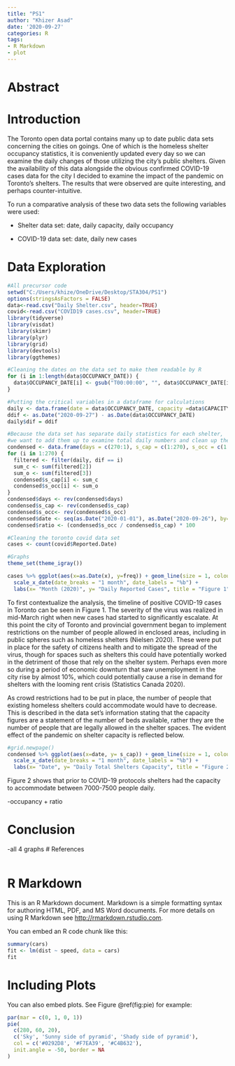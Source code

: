 ```yaml
---
title: "PS1"
author: "Khizer Asad"
date: '2020-09-27'
categories: R
tags:
- R Markdown
- plot
---
```


# Abstract

# Introduction 

The Toronto open data portal contains many up to date public data sets concerning the cities on goings. One of which is the homeless shelter occupancy statistics, it is conveniently updated every day so we can examine the daily changes of those utilizing the city's public shelters. Given the availability of this data alongside the obvious confirmed COVID-19 cases data for the city I decided to examine the impact of the pandemic on Toronto's shelters. The results that were observed are quite interesting, and perhaps counter-intuitive. 

To run a comparative analysis of these two data sets the following variables were used: 

* Shelter data set: date, daily capacity, daily occupancy

* COVID-19 data set: date, daily new cases 

# Data Exploration
```r
#All precursor code
setwd("C:/Users/khize/OneDrive/Desktop/STA304/PS1")
options(stringsAsFactors = FALSE)
data<-read.csv("Daily Shelter.csv", header=TRUE)
covid<-read.csv("COVID19 cases.csv", header=TRUE)
library(tidyverse)
library(visdat)
library(skimr)
library(plyr)
library(grid)
library(devtools)
library(ggthemes)

#Cleaning the dates on the data set to make them readable by R 
for (i in 1:length(data$OCCUPANCY_DATE)) {
  data$OCCUPANCY_DATE[i] <- gsub("T00:00:00", "", data$OCCUPANCY_DATE[i])
}

#Putting the critical variables in a dataframe for calculations
daily <- data.frame(date = data$OCCUPANCY_DATE, capacity =data$CAPACITY, occupancy= data$OCCUPANCY)
ddif <- as.Date("2020-09-27") - as.Date(data$OCCUPANCY_DATE)
daily$dif = ddif

#Because the data set has separate daily statistics for each shelter, 
#we want to add them up to examine total daily numbers and clean up the data
condensed <- data.frame(days = c(270:1), s_cap = c(1:270), s_occ = c(1:270))
for (i in 1:270) {
  filtered <- filter(daily, dif == i)
  sum_c <- sum(filtered[2])
  sum_o <- sum(filtered[3])
  condensed$s_cap[i] <- sum_c
  condensed$s_occ[i] <- sum_o
}
condensed$days <- rev(condensed$days)
condensed$s_cap <- rev(condensed$s_cap)
condensed$s_occ<- rev(condensed$s_occ)
condensed$date <- seq(as.Date("2020-01-01"), as.Date("2020-09-26"), by="days")
condensed$ratio <- (condensed$s_occ / condensed$s_cap) * 100

#Cleaning the toronto covid data set
cases <- count(covid$Reported.Date)

#Graphs
theme_set(theme_igray())
```

```r
cases %>% ggplot(aes(x=as.Date(x), y=freq)) + geom_line(size = 1, colour = "#CC0000") + 
  scale_x_date(date_breaks = "1 month", date_labels = "%b") +
  labs(x= "Month (2020)", y= "Daily Reported Cases", title = "Figure 1", subtitle= "Toronto Daily New COVID-19 Cases")
```

To first contextualize the analysis, the timeline of positive COVID-19 cases in Toronto can be seen in Figure 1. The severity of the virus was realized in mid-March right when new cases had started to significantly escalate. At this point the city of Toronto and provincial government began to implement restrictions on the number of people allowed in enclosed areas, including in public spheres such as homeless shelters (Nielsen 2020). These were put in place for the safety of citizens health and to mitigate the spread of the virus, though for spaces such as shelters this could have potentially worked in the detriment of those that rely on the shelter system. Perhaps even more so during a period of economic downturn that saw unemployment in the city rise by almost 10%, which could potentially cause a rise in demand for shelters with the looming rent crisis (Statistics Canada 2020). 

As crowd restrictions had to be put in place, the number of people that existing homeless shelters could accommodate would have to decrease. This is described in the data set's information stating that the capacity figures are a statement of the number of beds available, rather they are the number of people that are legally allowed in the shelter spaces. The evident effect of the pandemic on shelter capacity is reflected below.

```r
#grid.newpage()
condensed %>% ggplot(aes(x=date, y= s_cap)) + geom_line(size = 1, colour = "#000099") + 
  scale_x_date(date_breaks = "1 month", date_labels = "%b") +
  labs(x= "Date", y= "Daily Total Shelters Capacity", title = "Figure 2", subtitle= "Toronto Shelters Total Daily Capacity")
```

Figure 2 shows that prior to COVID-19 protocols shelters had the capacity to accommodate between 7000-7500 people daily. 

-occupancy + ratio 


# Conclusion 
-all 4 graphs
# References 
```r

```

# R Markdown

This is an R Markdown document. Markdown is a simple formatting syntax for authoring HTML, PDF, and MS Word documents. For more details on using R Markdown see <http://rmarkdown.rstudio.com>.

You can embed an R code chunk like this:

```r
summary(cars)
fit <- lm(dist ~ speed, data = cars)
fit
```

# Including Plots

You can also embed plots. See Figure \@ref(fig:pie) for example:

```r
par(mar = c(0, 1, 0, 1))
pie(
  c(280, 60, 20),
  c('Sky', 'Sunny side of pyramid', 'Shady side of pyramid'),
  col = c('#0292D8', '#F7EA39', '#C4B632'),
  init.angle = -50, border = NA
)
```
